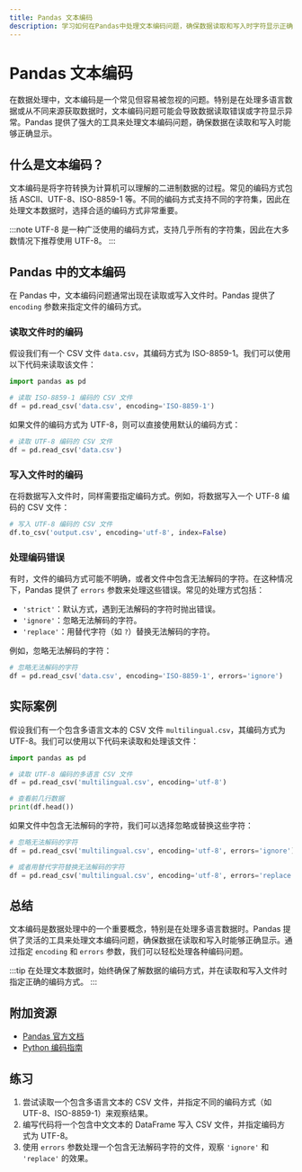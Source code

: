 ```yaml
---
title: Pandas 文本编码
description: 学习如何在Pandas中处理文本编码问题，确保数据读取和写入时字符显示正确。
---
```


# Pandas 文本编码

在数据处理中，文本编码是一个常见但容易被忽视的问题。特别是在处理多语言数据或从不同来源获取数据时，文本编码问题可能会导致数据读取错误或字符显示异常。Pandas 提供了强大的工具来处理文本编码问题，确保数据在读取和写入时能够正确显示。

## 什么是文本编码？

文本编码是将字符转换为计算机可以理解的二进制数据的过程。常见的编码方式包括 ASCII、UTF-8、ISO-8859-1 等。不同的编码方式支持不同的字符集，因此在处理文本数据时，选择合适的编码方式非常重要。

:::note
UTF-8 是一种广泛使用的编码方式，支持几乎所有的字符集，因此在大多数情况下推荐使用 UTF-8。
:::

## Pandas 中的文本编码

在 Pandas 中，文本编码问题通常出现在读取或写入文件时。Pandas 提供了 `encoding` 参数来指定文件的编码方式。

### 读取文件时的编码

假设我们有一个 CSV 文件 `data.csv`，其编码方式为 ISO-8859-1。我们可以使用以下代码来读取该文件：

```python
import pandas as pd

# 读取 ISO-8859-1 编码的 CSV 文件
df = pd.read_csv('data.csv', encoding='ISO-8859-1')
```

如果文件的编码方式为 UTF-8，则可以直接使用默认的编码方式：

```python
# 读取 UTF-8 编码的 CSV 文件
df = pd.read_csv('data.csv')
```

### 写入文件时的编码

在将数据写入文件时，同样需要指定编码方式。例如，将数据写入一个 UTF-8 编码的 CSV 文件：

```python
# 写入 UTF-8 编码的 CSV 文件
df.to_csv('output.csv', encoding='utf-8', index=False)
```

### 处理编码错误

有时，文件的编码方式可能不明确，或者文件中包含无法解码的字符。在这种情况下，Pandas 提供了 `errors` 参数来处理这些错误。常见的处理方式包括：

- `'strict'`：默认方式，遇到无法解码的字符时抛出错误。
- `'ignore'`：忽略无法解码的字符。
- `'replace'`：用替代字符（如 `?`）替换无法解码的字符。

例如，忽略无法解码的字符：

```python
# 忽略无法解码的字符
df = pd.read_csv('data.csv', encoding='ISO-8859-1', errors='ignore')
```

## 实际案例

假设我们有一个包含多语言文本的 CSV 文件 `multilingual.csv`，其编码方式为 UTF-8。我们可以使用以下代码来读取和处理该文件：

```python
import pandas as pd

# 读取 UTF-8 编码的多语言 CSV 文件
df = pd.read_csv('multilingual.csv', encoding='utf-8')

# 查看前几行数据
print(df.head())
```

如果文件中包含无法解码的字符，我们可以选择忽略或替换这些字符：

```python
# 忽略无法解码的字符
df = pd.read_csv('multilingual.csv', encoding='utf-8', errors='ignore')

# 或者用替代字符替换无法解码的字符
df = pd.read_csv('multilingual.csv', encoding='utf-8', errors='replace')
```

## 总结

文本编码是数据处理中的一个重要概念，特别是在处理多语言数据时。Pandas 提供了灵活的工具来处理文本编码问题，确保数据在读取和写入时能够正确显示。通过指定 `encoding` 和 `errors` 参数，我们可以轻松处理各种编码问题。

:::tip
在处理文本数据时，始终确保了解数据的编码方式，并在读取和写入文件时指定正确的编码方式。
:::

## 附加资源

- [Pandas 官方文档](https://pandas.pydata.org/pandas-docs/stable/)
- [Python 编码指南](https://docs.python.org/3/howto/unicode.html)

## 练习

1. 尝试读取一个包含多语言文本的 CSV 文件，并指定不同的编码方式（如 UTF-8、ISO-8859-1）来观察结果。
2. 编写代码将一个包含中文文本的 DataFrame 写入 CSV 文件，并指定编码方式为 UTF-8。
3. 使用 `errors` 参数处理一个包含无法解码字符的文件，观察 `'ignore'` 和 `'replace'` 的效果。
